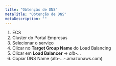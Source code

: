 ```yaml
---
title: "Obtenção de DNS"
metaTitle: "Obtenção de DNS"
metaDescription: ""
---
```


1. ECS
2. Cluster do Portal Empresas
3. Selecionar o serviço
4. Clicar no __Target Group Name__ do Load Balancing
5. Clicar em __Load Balancer__ -> _alb-..._
6. Copiar DNS Name (alb-...-.amazonaws.com)
